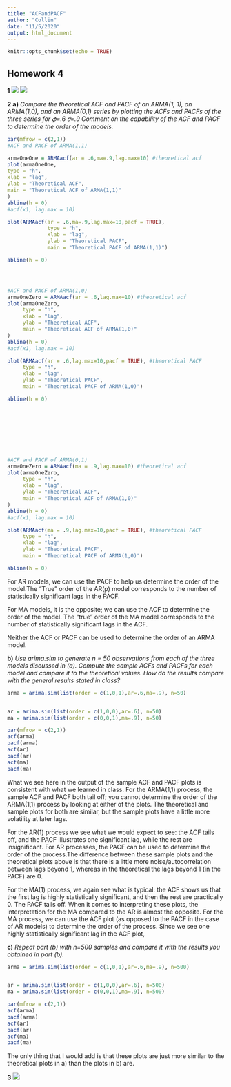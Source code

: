 ```yaml
---
title: "ACFandPACF"
author: "Collin"
date: "11/5/2020"
output: html_document
---
```


```r
knitr::opts_chunk$set(echo = TRUE)
```

## **Homework 4**
**1**
![](/Users/collinkennedy/Google Drive/UC Davis/UC Davis/fall_quarter_2020/STA137-Time_Series/hw4q1.jpg)
![](/Users/collinkennedy/Google Drive/UC Davis/UC Davis/fall_quarter_2020/STA137-Time_Series/work.jpg)

**2**
**a)**  *Compare the theoretical ACF and PACF of an ARMA(1, 1), an ARMA(1,0), and an ARMA(0,1) series by plotting the ACFs and PACFs of the three series for 𝜙=.6 𝜃=.9
Comment on the capability of the ACF and PACF to determine the order of the models.*

```r
par(mfrow = c(2,1))
#ACF and PACF of ARMA(1,1)

armaOneOne = ARMAacf(ar = .6,ma=.9,lag.max=10) #theoretical acf
plot(armaOneOne,
type = "h",
xlab = "lag",
ylab = "Theoretical ACF",
main = "Theoretical ACF of ARMA(1,1)"
)
abline(h = 0)
#acf(x1, lag.max = 10)

plot(ARMAacf(ar = .6,ma=.9,lag.max=10,pacf = TRUE),
             type = "h",
             xlab = "lag",
             ylab = "Theoretical PACF",
             main = "Theoretical PACF of ARMA(1,1)")

abline(h = 0)




#ACF and PACF of ARMA(1,0)
armaOneZero = ARMAacf(ar = .6,lag.max=10) #theoretical acf
plot(armaOneZero,
     type = "h",
     xlab = "lag",
     ylab = "Theoretical ACF",
     main = "Theoretical ACF of ARMA(1,0)"
)
abline(h = 0)
#acf(x1, lag.max = 10)

plot(ARMAacf(ar = .6,lag.max=10,pacf = TRUE), #theoretical PACF
     type = "h",
     xlab = "lag",
     ylab = "Theoretical PACF",
     main = "Theoretical PACF of ARMA(1,0)")

abline(h = 0)









#ACF and PACF of ARMA(0,1)
armaOneZero = ARMAacf(ma = .9,lag.max=10) #theoretical acf
plot(armaOneZero,
     type = "h",
     xlab = "lag",
     ylab = "Theoretical ACF",
     main = "Theoretical ACF of ARMA(1,0)"
)
abline(h = 0)
#acf(x1, lag.max = 10)

plot(ARMAacf(ma = .9,lag.max=10,pacf = TRUE), #theoretical PACF
     type = "h",
     xlab = "lag",
     ylab = "Theoretical PACF",
     main = "Theoretical PACF of ARMA(1,0)")

abline(h = 0)
```

For AR models, we can use the PACF to help us determine the order of the model.The "True" order of the AR(p) model corresponds to the number of statistically significant lags in the PACF.

For MA models, it is the opposite; we can use the ACF to determine the order of the model.
The "true" order of the MA model corresponds to the number of statistically significant lags in the ACF.

Neither the ACF or PACF can be used to determine the order of an ARMA model.


**b)** *Use arima.sim to generate n = 50 observations from each of the three models discussed in (a). Compute the sample ACFs and PACFs for each model and compare it to the theoretical values. How do the results compare with the general results stated in class?*

```r
arma = arima.sim(list(order = c(1,0,1),ar=.6,ma=.9), n=50)


ar = arima.sim(list(order = c(1,0,0),ar=.6), n=50)
ma = arima.sim(list(order = c(0,0,1),ma=.9), n=50)

par(mfrow = c(2,1))
acf(arma)
pacf(arma)
acf(ar)
pacf(ar)
acf(ma)
pacf(ma)


```
What we see here in the output of the sample ACF and PACF plots is consistent with what we learned in class. For the ARMA(1,1) process, the sample ACF and PACF both tail off; you cannot determine the order of the ARMA(1,1) process by looking at either of the plots. The theoretical and sample plots for both are similar, but the sample plots have a little more volatility at later lags.

For the AR(1) process we see what we would expect to see: the ACF tails off, and the PACF illustrates one significant lag, while the rest are insignificant. For AR processes, the PACF can be used to determine the order of the process.The difference between these sample plots and the theoretical plots above is that there is a little more noise/autocorrelation between lags beyond 1, whereas in the theoretical the lags beyond 1 (in the PACF) are 0.

For the MA(1) process, we again see what is typical: the ACF shows us that the first lag is highly statistically significant, and then the rest are practically 0. The PACF tails off. When it comes to interpreting these plots, the interpretation for the MA compared to the AR is almost the opposite. For the MA process, we can use the ACF plot (as opposed to the PACF in the case of AR models) to determine the order of the process. Since we see one highly statistically significant lag in the ACF plot, 



**c)** *Repeat part (b) with n=500 samples and compare it with the results you obtained in part (b).*

```r
arma = arima.sim(list(order = c(1,0,1),ar=.6,ma=.9), n=500)


ar = arima.sim(list(order = c(1,0,0),ar=.6), n=500)
ma = arima.sim(list(order = c(0,0,1),ma=.9), n=500)

par(mfrow = c(2,1))
acf(arma)
pacf(arma)
acf(ar)
pacf(ar)
acf(ma)
pacf(ma)


```


The only thing that I would add is that these plots are just more similar to the theoretical plots in a) than the plots in b) are. 


**3**
![](/Users/collinkennedy/Google Drive/UC Davis/UC Davis/fall_quarter_2020/STA137-Time_Series/q3.jpg)
